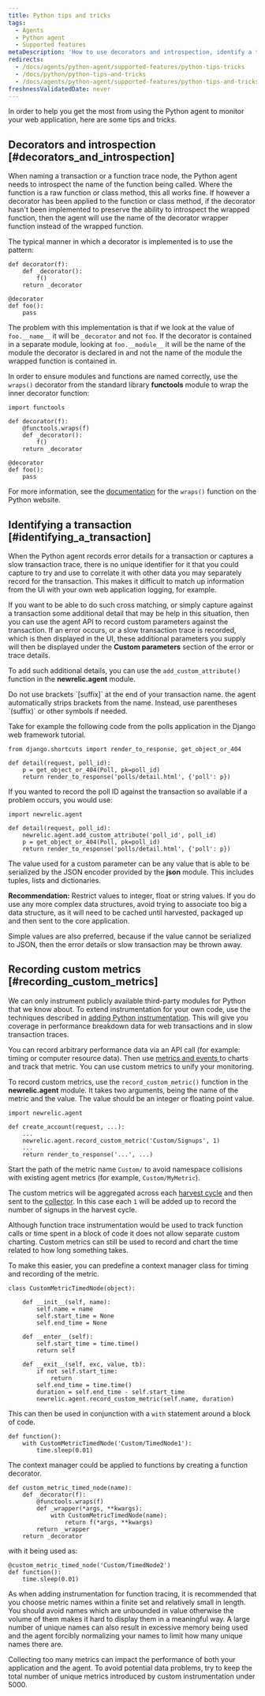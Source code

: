 ```yaml
---
title: Python tips and tricks
tags:
  - Agents
  - Python agent
  - Supported features
metaDescription: 'How to use decorators and introspection, identify a transaction, or record custom metrics with the Python agent.'
redirects:
  - /docs/agents/python-agent/supported-features/python-tips-tricks
  - /docs/python/python-tips-and-tricks
  - /docs/agents/python-agent/supported-features/python-tips-and-tricks
freshnessValidatedDate: never
---
```


In order to help you get the most from using the Python agent to monitor your web application, here are some tips and tricks.

## Decorators and introspection [#decorators_and_introspection]

When naming a transaction or a function trace node, the Python agent needs to introspect the name of the function being called. Where the function is a raw function or class method, this all works fine. If however a decorator has been applied to the function or class method, if the decorator hasn't been implemented to preserve the ability to introspect the wrapped function, then the agent will use the name of the decorator wrapper function instead of the wrapped function.

The typical manner in which a decorator is implemented is to use the pattern:

```
def decorator(f):
    def _decorator():
        f()
    return _decorator

@decorator
def foo():
    pass
```

The problem with this implementation is that if we look at the value of `foo.__name__` it will be `_decorator` and not `foo`. If the decorator is contained in a separate module, looking at `foo.__module__` it will be the name of the module the decorator is declared in and not the name of the module the wrapped function is contained in.

In order to ensure modules and functions are named correctly, use the `wraps()` decorator from the standard library **functools** module to wrap the inner decorator function:

```
import functools

def decorator(f):
    @functools.wraps(f)
    def _decorator():
        f()
    return _decorator

@decorator
def foo():
    pass
```

For more information, see the [documentation](http://docs.python.org/library/functools.html#functools.wraps) for the `wraps()` function on the Python website.

## Identifying a transaction [#identifying_a_transaction]

When the Python agent records error details for a transaction or captures a slow transaction trace, there is no unique identifier for it that you could capture to try and use to correlate it with other data you may separately record for the transaction. This makes it difficult to match up information from the UI with your own web application logging, for example.

If you want to be able to do such cross matching, or simply capture against a transaction some additional detail that may be help in this situation, then you can use the agent API to record custom parameters against the transaction. If an error occurs, or a slow transaction trace is recorded, which is then displayed in the UI, these additional parameters you supply will then be displayed under the **Custom parameters** section of the error or trace details.

To add such additional details, you can use the `add_custom_attribute()` function in the **newrelic.agent** module.

<Callout variant="important">
  Do not use brackets `[suffix]` at the end of your transaction name. the agent automatically strips brackets from the name. Instead, use parentheses `(suffix)` or other symbols if needed.
</Callout>

Take for example the following code from the polls application in the Django web framework tutorial.

```
from django.shortcuts import render_to_response, get_object_or_404

def detail(request, poll_id):
    p = get_object_or_404(Poll, pk=poll_id)
    return render_to_response('polls/detail.html', {'poll': p})
```

If you wanted to record the poll ID against the transaction so available if a problem occurs, you would use:

```
import newrelic.agent

def detail(request, poll_id):
    newrelic.agent.add_custom_attribute('poll_id', poll_id)
    p = get_object_or_404(Poll, pk=poll_id)
    return render_to_response('polls/detail.html', {'poll': p})
```

The value used for a custom parameter can be any value that is able to be serialized by the JSON encoder provided by the **json** module. This includes tuples, lists and dictionaries.

**Recommendation:** Restrict values to integer, float or string values. If you do use any more complex data structures, avoid trying to associate too big a data structure, as it will need to be cached until harvested, packaged up and then sent to the core application.

Simple values are also preferred, because if the value cannot be serialized to JSON, then the error details or slow transaction may be thrown away.

## Recording custom metrics [#recording_custom_metrics]

We can only instrument publicly available third-party modules for Python that we know about. To extend instrumentation for your own code, use the techniques described in [adding Python instrumentation](/docs/agents/python-agent/supported-features/python-custom-instrumentation). This will give you coverage in performance breakdown data for web transactions and in slow transaction traces.

You can record arbitrary performance data via an API call (for example: timing or computer resource data). Then use [metrics and events ](/docs/query-your-data/explore-query-data/data-explorer/introduction-data-explorer) to charts and track that metric. You can use custom metrics to unify your monitoring.

To record custom metrics, use the `record_custom_metric()` function in the **newrelic.agent** module. It takes two arguments, being the name of the metric and the value. The value should be an integer or floating point value.

```
import newrelic.agent

def create_account(request, ...):
    ...
    newrelic.agent.record_custom_metric('Custom/Signups', 1)
    ...
    return render_to_response('...', ...)
```

Start the path of the metric name `Custom/` to avoid namespace collisions with existing agent metrics (for example, `Custom/MyMetric`).

The custom metrics will be aggregated across each [harvest cycle](/docs/accounts-partnerships/education/getting-started-new-relic/glossary#harvest-cycle) and then sent to the [collector](/docs/accounts-partnerships/education/getting-started-new-relic/glossary#collector). In this case each `1` will be added up to record the number of signups in the harvest cycle.

Although function trace instrumentation would be used to track function calls or time spent in a block of code it does not allow separate custom charting. Custom metrics can still be used to record and chart the time related to how long something takes.

To make this easier, you can predefine a context manager class for timing and recording of the metric.

```
class CustomMetricTimedNode(object):

    def __init__(self, name):
        self.name = name
        self.start_time = None
        self.end_time = None

    def __enter__(self):
        self.start_time = time.time()
        return self

    def __exit__(self, exc, value, tb):
        if not self.start_time:
            return
        self.end_time = time.time()
        duration = self.end_time - self.start_time
        newrelic.agent.record_custom_metric(self.name, duration)
```

This can then be used in conjunction with a `with` statement around a block of code.

```
def function():
    with CustomMetricTimedNode('Custom/TimedNode1'):
        time.sleep(0.01)
```

The context manager could be applied to functions by creating a function decorator.

```
def custom_metric_timed_node(name):
    def _decorator(f):
        @functools.wraps(f)
        def _wrapper(*args, **kwargs):
            with CustomMetricTimedNode(name):
                return f(*args, **kwargs)
        return _wrapper
    return _decorator
```

with it being used as:

```
@custom_metric_timed_node('Custom/TimedNode2')
def function():
    time.sleep(0.01)
```

As when adding instrumentation for function tracing, it is recommended that you choose metric names within a finite set and relatively small in length. You should avoid names which are unbounded in value otherwise the volume of them makes it hard to display them in a meaningful way. A large number of unique names can also result in excessive memory being used and the agent forcibly normalizing your names to limit how many unique names there are.

<Callout variant="caution">
  Collecting too many metrics can impact the performance of both your application and the agent. To avoid potential data problems, try to keep the total number of unique metrics introduced by custom instrumentation under 5000.
</Callout>

